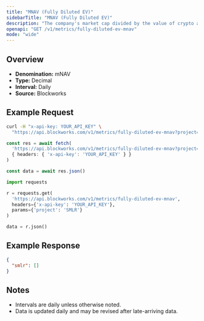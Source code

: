 ```yaml
---
title: "MNAV (Fully Diluted EV)"
sidebarTitle: "MNAV (Fully Diluted EV)"
description: "The company's market cap divided by the value of crypto asset holdings. Often called Basic mNAV, it is the most simplistic way to track the multiple the company trades at relative to its crypto assets held. This figure can be calculated using both the market cap and the enterprise value. Some Companies may hold a considerable amount of cash that has not yet been deployed into crypto, which the Enterprise Value calculation highlights."
openapi: "GET /v1/metrics/fully-diluted-ev-mnav"
mode: "wide"
---
```


## Overview

- **Denomination:** mNAV
- **Type:** Decimal
- **Interval:** Daily
- **Source:** Blockworks

## Example Request

<CodeGroup>

```bash cURL
curl -H "x-api-key: YOUR_API_KEY" \
  "https://api.blockworks.com/v1/metrics/fully-diluted-ev-mnav?project=SMLR"
```

```typescript TypeScript
const res = await fetch(
  'https://api.blockworks.com/v1/metrics/fully-diluted-ev-mnav?project=SMLR',
  { headers: { 'x-api-key': 'YOUR_API_KEY' } }
)

const data = await res.json()
```

```python Python
import requests

r = requests.get(
  'https://api.blockworks.com/v1/metrics/fully-diluted-ev-mnav',
  headers={'x-api-key': 'YOUR_API_KEY'},
  params={'project': 'SMLR'}
)

data = r.json()
```

</CodeGroup>

## Example Response

```json
{
  "smlr": []
}
```

## Notes
- Intervals are daily unless otherwise noted.
- Data is updated daily and may be revised after late-arriving data.